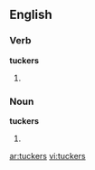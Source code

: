 ==English==

===Verb===
'''tuckers'''

# {{third-person singular of|[[tucker]]}}

===Noun===
'''tuckers'''

# {{plural of|[[tucker]]}}

[[ar:tuckers]]
[[vi:tuckers]]